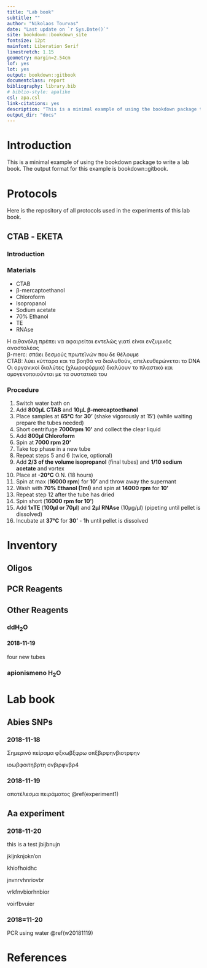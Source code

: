 ```yaml
--- 
title: "Lab book"
subtitle: "" 
author: "Nikolaos Tourvas"
date: "Last update on `r Sys.Date()`"
site: bookdown::bookdown_site
fontsize: 12pt
mainfont: Liberation Serif
linestretch: 1.15
geometry: margin=2.54cm
lof: yes
lot: yes
output: bookdown::gitbook
documentclass: report
bibliography: library.bib
# biblio-style: apalike
csl: apa.csl
link-citations: yes
description: "This is a minimal example of using the bookdown package to write a lab book. The output format for this example is bookdown::gitbook."
output_dir: "docs"
---
```


# Introduction
This is a minimal example of using the bookdown package to write a lab book. The output format for this example is bookdown::gitbook.

# Protocols

Here is the repository of all protocols used in the experiments of this lab book.


## CTAB - ΕΚΕΤΑ {#CTAB}

### Introduction


### Materials

- CTAB
- β-mercaptoethanol
- Chloroform
- Isopropanol
- Sodium acetate
- 70% Ethanol
- TE
- RNAse

Η αιθανόλη πρέπει να αφαιρείται εντελώς γιατί είναι ενζυμικός αναστολέας  
β-merc: σπάει δεσμούς πρωτεϊνών που δε θέλουμε  
CTAB: λύει κύτταρα και τα βοηθά να διαλυθούν, απελευθερώνεται το DNA  
Οι οργανικοί διαλύτες (χλωροφόρμιο) διαλύουν το πλαστικό και ομογενοποιούνται με τα συστατικά του

### Procedure

1. Switch water bath on
2. Add __800μL CTAB__ and __10μL β-mercaptoethanol__
3. Place samples at __65°C__ for __30'__ (shake vigorously at 15') (while waiting prepare the tubes needed)
4. Short centrifuge __7000rpm 10'__ and collect the clear liquid
5. Add __800μl Chloroform__
6. Spin at __7000 rpm 20'__
7. Take top phase in a new tube
8. Repeat steps 5 and 6 (twice, optional)
9. Add __2/3 of the volume isopropanol__ (final tubes) and __1/10 sodium acetate__ and vortex
10. Place at __-20°C__ O.N. (18 hours)
11. Spin at max (__16000 rpm__) for __10'__ and throw away the supernant
12. Wash with __70% Ethanol (1ml)__ and spin at __14000 rpm__ for __10'__
13. Repeat step 12 after the tube has dried
14. Spin short (__16000 rpm for 10'__)
15. Add __1xTE__ (__100μl or 70μl__) and __2μl RNAse__ (10μg/μl) (pipeting until pellet is dissolved)
16. Incubate at __37°C__ for __30'__ - __1h__ until pellet is dissolved 


# Inventory

## Oligos

## PCR Reagents

## Other Reagents
### ddH~2~O
#### 2018-11-19 {#w20181119}
four new tubes 

### apionismeno H~2~O


# Lab book

## Abies SNPs {#snp}
### 2018-11-18 {#experiment1}

Σημερινό πείραμα
φξκωβξφρω
οπξβιρφηνβιοτρφην

ιοωβφοιτηβρτη
ονβιρφνβρ4


### 2018-11-19

αποτέλεσμα πειράματος \@ref(experiment1)



## Aa experiment
### 2018-11-20
this is a test
jbijbnujn

jkljnknjokn'on

khiofhoidhc

jnvnrvhnriovbr

vrkfnvbiorhnbior

voirfbvuier


### 2018=11-20
PCR using water \@ref(w20181119)


# References
